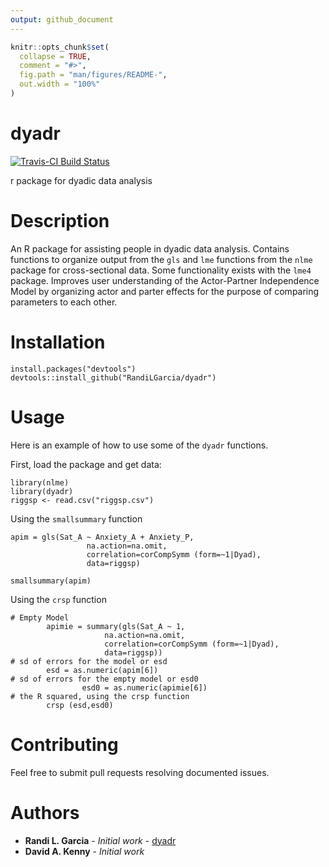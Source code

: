 ```yaml
---
output: github_document
---
```


<!-- README.md is generated from README.Rmd. Please edit that file -->

```r
knitr::opts_chunk$set(
  collapse = TRUE,
  comment = "#>",
  fig.path = "man/figures/README-",
  out.width = "100%"
)
```

# dyadr
[![Travis-CI Build Status](https://api.travis-ci.org/abarylsky/dyadr.svg?branch=master)](https://travis-ci.org/abarylsky/dyadr)


r package for dyadic data analysis

# Description
An R package for assisting people in dyadic data analysis. Contains functions to organize output from the `gls` and `lme` functions from the `nlme` package for cross-sectional data. Some functionality exists with the `lme4` package. Improves user understanding of the Actor-Partner Independence Model by organizing actor and parter effects for the purpose of comparing parameters to each other. 

# Installation
```
install.packages("devtools")
devtools::install_github("RandiLGarcia/dyadr")
```

# Usage

Here is an example of how to use some of the `dyadr` functions.

First, load the package and get data:
```
library(nlme)
library(dyadr)
riggsp <- read.csv("riggsp.csv") 
```
Using the `smallsummary` function
```
apim = gls(Sat_A ~ Anxiety_A + Anxiety_P, 
                 na.action=na.omit, 
                 correlation=corCompSymm (form=~1|Dyad),
                 data=riggsp)

smallsummary(apim)
```
Using the `crsp` function
```
# Empty Model
        apimie = summary(gls(Sat_A ~ 1, 
                     na.action=na.omit, 
                     correlation=corCompSymm (form=~1|Dyad),
                     data=riggsp))
# sd of errors for the model or esd
        esd = as.numeric(apim[6])
# sd of errors for the empty model or esd0
                esd0 = as.numeric(apimie[6])
# the R squared, using the crsp function                
        crsp (esd,esd0)
```

# Contributing
Feel free to submit pull requests resolving documented issues. 

# Authors
* **Randi L. Garcia** - *Initial work* - [dyadr](https://github.com/RandiLGarcia/dyadr)
* **David A. Kenny** - *Initial work* 